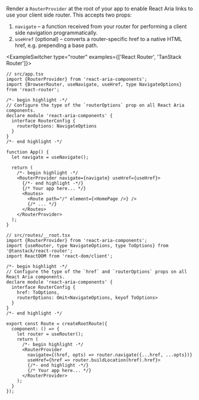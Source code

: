 
<Counter />Render a `RouterProvider` at the root of your app to enable React Aria links to use your client side router. This accepts two props:
        
1. `navigate` – a function received from your router for performing a client side navigation programmatically.
2. `useHref` (optional) – converts a router-specific href to a native HTML href, e.g. prepending a base path.

<ExampleSwitcher type="router" examples={['React Router', 'TanStack Router']}>

```tsx
// src/app.tsx
import {RouterProvider} from 'react-aria-components';
import {BrowserRouter, useNavigate, useHref, type NavigateOptions} from 'react-router';

/*- begin highlight -*/
// Configure the type of the `routerOptions` prop on all React Aria components.
declare module 'react-aria-components' {
  interface RouterConfig {
    routerOptions: NavigateOptions
  }
}
/*- end highlight -*/

function App() {
  let navigate = useNavigate();

  return (
    /*- begin highlight -*/
    <RouterProvider navigate={navigate} useHref={useHref}>
      {/*- end highlight -*/}
      {/* Your app here... */}
      <Routes>
        <Route path="/" element={<HomePage />} />
        {/* ... */}
      </Routes>
    </RouterProvider>
  );
}
```

```tsx
// src/routes/__root.tsx
import {RouterProvider} from 'react-aria-components';
import {useRouter, type NavigateOptions, type ToOptions} from '@tanstack/react-router';
import ReactDOM from 'react-dom/client';

/*- begin highlight -*/
// Configure the type of the `href` and `routerOptions` props on all React Aria components.
declare module 'react-aria-components' {
  interface RouterConfig {
    href: ToOptions,
    routerOptions: Omit<NavigateOptions, keyof ToOptions>
  }
}
/*- end highlight -*/

export const Route = createRootRoute({
  component: () => {
    let router = useRouter();
    return (
      /*- begin highlight -*/
      <RouterProvider 
        navigate={(href, opts) => router.navigate({...href, ...opts})}
        useHref={href => router.buildLocation(href).href}>
        {/*- end highlight -*/}
        {/* Your app here... */}
      </RouterProvider>
    );
  }
});
```

</ExampleSwitcher>
